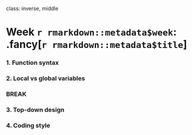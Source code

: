 
class: inverse, middle

# Week `r rmarkdown::metadata$week`: .fancy[`r rmarkdown::metadata$title`]

### 1. Function syntax
### 2. Local vs global variables

### BREAK

### 3. Top-down design
### 4. Coding style
